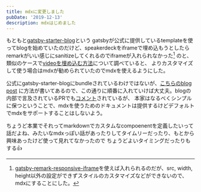 ```yaml
---
title: mdxに変更しました
pubDate: '2019-12-13'
description: mdxはじめました
---
```


もともと[gatsby-starter-blog](https://github.com/gatsbyjs/gatsby-starter-blog)という
gatsbyが公式に提供しているtemplateを使ってblogを始めていたのだけど、speakerdeckをiframeで埋め込もうとしたらremarkがいい感じにsanitizeしてくれるのでiframeが入れられなかった[^1]
のと、類似のケースで[videoを埋め込む方法](https://www.gatsbyjs.org/docs/working-with-video/#writing-custom-components-for-hosted-video)について調べていると、
よりカスタマイズして使う場合はmdxが勧められていたのでmdxを使えるようにした。

公式にgatsby-starter-blogにbundleされているわけではないが、[こちらのblog post](https://www.gatsbyjs.org/blog/2019-11-21-how-to-convert-an-existing-gatsby-blog-to-use-mdx/)
に方法が書いてあるので、この通りに順番に入れていけば大丈夫。blogの内部で言及されているPRでも[コメント](https://github.com/gatsbyjs/gatsby/pull/19580#issuecomment-557534847)されているが、
本家はなるべくシンプルに保つということで、mdxを使うためのドキュメントは提供するけどデフォルトでmdxをサポートすることはしないよう。

ちょうど本業でそれってmarkdownでカスタムなcompoenentを定義したいって話だよね、みたいなmdxっぽい話があったりしてタイムリーだったり、もとから興味あったけど使って見れてなかったので
ちょうどよいタイミングだったりもする👍

[^1]: [gatsby-remark-responsive-iframe](https://www.gatsbyjs.org/packages/gatsby-remark-responsive-iframe/)を使えば入れられるのだが、src, width, height以外の設定ができずスタイルのカスタマイズなどができないので、mdxにすることにした。
